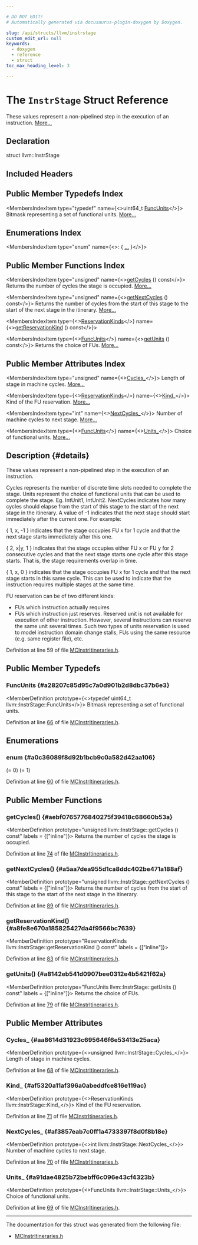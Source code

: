```yaml
---

# DO NOT EDIT!
# Automatically generated via docusaurus-plugin-doxygen by Doxygen.

slug: /api/structs/llvm/instrstage
custom_edit_url: null
keywords:
  - doxygen
  - reference
  - struct
toc_max_heading_level: 3

---
```





# The `InstrStage` Struct Reference

<DoxygenPage pluginConfig={pluginConfig}>

These values represent a non-pipelined step in the execution of an instruction. <a href="#details">More...</a>

## Declaration

<CodeBlock>struct llvm::InstrStage</CodeBlock>

## Included Headers

<IncludesList>
<IncludesListItem
  filePath="llvm/MC/MCInstrItineraries.h"
  permalink="/docs/api/files/include/include/llvm/include/llvm/mc/mcinstritineraries-h"
  isLocal="true" />
</IncludesList>

## Public Member Typedefs Index

<MembersIndex>

<MembersIndexItem
  type="typedef"
  name={<>uint64&#95;t <a href="#a28207c85d95c7a0d901b2d8dbc37b6e3">FuncUnits</a></>}>
Bitmask representing a set of functional units. <a href="#a28207c85d95c7a0d901b2d8dbc37b6e3">More...</a>
</MembersIndexItem>

</MembersIndex>

## Enumerations Index

<MembersIndex>

<MembersIndexItem
  type="enum"
  name={<>:  &#123; <a href="#a0c36089f8d92b1bcb9c0a582d42aa106">...</a> &#125;</>}>
</MembersIndexItem>

</MembersIndex>

## Public Member Functions Index

<MembersIndex>

<MembersIndexItem
  type="unsigned"
  name={<><a href="#aebf0765776840275f39418c68660b53a">getCycles</a> () const</>}>
Returns the number of cycles the stage is occupied. <a href="#aebf0765776840275f39418c68660b53a">More...</a>
</MembersIndexItem>

<MembersIndexItem
  type="unsigned"
  name={<><a href="#a5aa7dea955d1ca8ddc402be471a188af">getNextCycles</a> () const</>}>
Returns the number of cycles from the start of this stage to the start of the next stage in the itinerary. <a href="#a5aa7dea955d1ca8ddc402be471a188af">More...</a>
</MembersIndexItem>

<MembersIndexItem
  type={<><a href="#a0c36089f8d92b1bcb9c0a582d42aa106">ReservationKinds</a></>}
  name={<><a href="#a8fe8e670a185825427da4f9566bc7639">getReservationKind</a> () const</>}>
</MembersIndexItem>

<MembersIndexItem
  type={<><a href="#a28207c85d95c7a0d901b2d8dbc37b6e3">FuncUnits</a></>}
  name={<><a href="#a8142eb541d0907bee0312e4b5421f62a">getUnits</a> () const</>}>
Returns the choice of FUs. <a href="#a8142eb541d0907bee0312e4b5421f62a">More...</a>
</MembersIndexItem>

</MembersIndex>

## Public Member Attributes Index

<MembersIndex>

<MembersIndexItem
  type="unsigned"
  name={<><a href="#aa8614d31923c695646f6e53413e25aca">Cycles&#95;</a></>}>
Length of stage in machine cycles. <a href="#aa8614d31923c695646f6e53413e25aca">More...</a>
</MembersIndexItem>

<MembersIndexItem
  type={<><a href="#a0c36089f8d92b1bcb9c0a582d42aa106">ReservationKinds</a></>}
  name={<><a href="#af5320a11af396a0abeddfce816e119ac">Kind&#95;</a></>}>
Kind of the FU reservation. <a href="#af5320a11af396a0abeddfce816e119ac">More...</a>
</MembersIndexItem>

<MembersIndexItem
  type="int"
  name={<><a href="#af3857eab7c0ff1a4733397f8d0f8b18e">NextCycles&#95;</a></>}>
Number of machine cycles to next stage. <a href="#af3857eab7c0ff1a4733397f8d0f8b18e">More...</a>
</MembersIndexItem>

<MembersIndexItem
  type={<><a href="#a28207c85d95c7a0d901b2d8dbc37b6e3">FuncUnits</a></>}
  name={<><a href="#a91dae4825b72bebff6c096e43cf4323b">Units&#95;</a></>}>
Choice of functional units. <a href="#a91dae4825b72bebff6c096e43cf4323b">More...</a>
</MembersIndexItem>

</MembersIndex>

## Description {#details}

These values represent a non-pipelined step in the execution of an instruction.

Cycles represents the number of discrete time slots needed to complete the stage. Units represent the choice of functional units that can be used to complete the stage. Eg. IntUnit1, IntUnit2. NextCycles indicates how many cycles should elapse from the start of this stage to the start of the next stage in the itinerary. A value of -1 indicates that the next stage should start immediately after the current one. For example:

&#123; 1, x, -1 &#125; indicates that the stage occupies FU x for 1 cycle and that the next stage starts immediately after this one.

&#123; 2, x|y, 1 &#125; indicates that the stage occupies either FU x or FU y for 2 consecutive cycles and that the next stage starts one cycle after this stage starts. That is, the stage requirements overlap in time.

&#123; 1, x, 0 &#125; indicates that the stage occupies FU x for 1 cycle and that the next stage starts in this same cycle. This can be used to indicate that the instruction requires multiple stages at the same time.

FU reservation can be of two different kinds:
<ul>
<li>FUs which instruction actually requires</li>
<li>FUs which instruction just reserves. Reserved unit is not available for execution of other instruction. However, several instructions can reserve the same unit several times. Such two types of units reservation is used to model instruction domain change stalls, FUs using the same resource (e.g. same register file), etc.</li>
</ul>

Definition at line 59 of file <a href="/docs/api/files/include/include/llvm/include/llvm/mc/mcinstritineraries-h">MCInstrItineraries.h</a>.

<SectionDefinition>

## Public Member Typedefs

### FuncUnits {#a28207c85d95c7a0d901b2d8dbc37b6e3}

<MemberDefinition
  prototype={<>typedef uint64&#95;t llvm::InstrStage::FuncUnits</>}>
Bitmask representing a set of functional units.

Definition at line <a href="/docs/api/files/include/include/llvm/include/llvm/mc/mcinstritineraries-h/#l00066">66</a> of file <a href="/docs/api/files/include/include/llvm/include/llvm/mc/mcinstritineraries-h">MCInstrItineraries.h</a>.
</MemberDefinition>

</SectionDefinition>

<SectionDefinition>

## Enumerations

### enum  {#a0c36089f8d92b1bcb9c0a582d42aa106}

<MemberDefinition
  prototype="enum llvm::InstrStage::ReservationKinds ">

<EnumerationList title="Enumeration values">

<Link id="a0c36089f8d92b1bcb9c0a582d42aa106a7774578153e4ca5a7299d1f42395ae6e" />
<EnumerationListItem name="Required">
 (= 0)
</EnumerationListItem>

<Link id="a0c36089f8d92b1bcb9c0a582d42aa106adb675fc15885dfb7a1666cc046ac7ba5" />
<EnumerationListItem name="Reserved">
 (= 1)
</EnumerationListItem>

</EnumerationList>

Definition at line <a href="/docs/api/files/include/include/llvm/include/llvm/mc/mcinstritineraries-h/#l00060">60</a> of file <a href="/docs/api/files/include/include/llvm/include/llvm/mc/mcinstritineraries-h">MCInstrItineraries.h</a>.
</MemberDefinition>

</SectionDefinition>

<SectionDefinition>

## Public Member Functions

### getCycles() {#aebf0765776840275f39418c68660b53a}

<MemberDefinition
  prototype="unsigned llvm::InstrStage::getCycles () const"
  labels = {["inline"]}>
Returns the number of cycles the stage is occupied.

Definition at line <a href="/docs/api/files/include/include/llvm/include/llvm/mc/mcinstritineraries-h/#l00074">74</a> of file <a href="/docs/api/files/include/include/llvm/include/llvm/mc/mcinstritineraries-h">MCInstrItineraries.h</a>.
</MemberDefinition>

### getNextCycles() {#a5aa7dea955d1ca8ddc402be471a188af}

<MemberDefinition
  prototype="unsigned llvm::InstrStage::getNextCycles () const"
  labels = {["inline"]}>
Returns the number of cycles from the start of this stage to the start of the next stage in the itinerary.

Definition at line <a href="/docs/api/files/include/include/llvm/include/llvm/mc/mcinstritineraries-h/#l00089">89</a> of file <a href="/docs/api/files/include/include/llvm/include/llvm/mc/mcinstritineraries-h">MCInstrItineraries.h</a>.
</MemberDefinition>

### getReservationKind() {#a8fe8e670a185825427da4f9566bc7639}

<MemberDefinition
  prototype="ReservationKinds llvm::InstrStage::getReservationKind () const"
  labels = {["inline"]}>

Definition at line <a href="/docs/api/files/include/include/llvm/include/llvm/mc/mcinstritineraries-h/#l00083">83</a> of file <a href="/docs/api/files/include/include/llvm/include/llvm/mc/mcinstritineraries-h">MCInstrItineraries.h</a>.
</MemberDefinition>

### getUnits() {#a8142eb541d0907bee0312e4b5421f62a}

<MemberDefinition
  prototype="FuncUnits llvm::InstrStage::getUnits () const"
  labels = {["inline"]}>
Returns the choice of FUs.

Definition at line <a href="/docs/api/files/include/include/llvm/include/llvm/mc/mcinstritineraries-h/#l00079">79</a> of file <a href="/docs/api/files/include/include/llvm/include/llvm/mc/mcinstritineraries-h">MCInstrItineraries.h</a>.
</MemberDefinition>

</SectionDefinition>

<SectionDefinition>

## Public Member Attributes

### Cycles&#95; {#aa8614d31923c695646f6e53413e25aca}

<MemberDefinition
  prototype={<>unsigned llvm::InstrStage::Cycles&#95;</>}>
Length of stage in machine cycles.

Definition at line <a href="/docs/api/files/include/include/llvm/include/llvm/mc/mcinstritineraries-h/#l00068">68</a> of file <a href="/docs/api/files/include/include/llvm/include/llvm/mc/mcinstritineraries-h">MCInstrItineraries.h</a>.
</MemberDefinition>

### Kind&#95; {#af5320a11af396a0abeddfce816e119ac}

<MemberDefinition
  prototype={<>ReservationKinds llvm::InstrStage::Kind&#95;</>}>
Kind of the FU reservation.

Definition at line <a href="/docs/api/files/include/include/llvm/include/llvm/mc/mcinstritineraries-h/#l00071">71</a> of file <a href="/docs/api/files/include/include/llvm/include/llvm/mc/mcinstritineraries-h">MCInstrItineraries.h</a>.
</MemberDefinition>

### NextCycles&#95; {#af3857eab7c0ff1a4733397f8d0f8b18e}

<MemberDefinition
  prototype={<>int llvm::InstrStage::NextCycles&#95;</>}>
Number of machine cycles to next stage.

Definition at line <a href="/docs/api/files/include/include/llvm/include/llvm/mc/mcinstritineraries-h/#l00070">70</a> of file <a href="/docs/api/files/include/include/llvm/include/llvm/mc/mcinstritineraries-h">MCInstrItineraries.h</a>.
</MemberDefinition>

### Units&#95; {#a91dae4825b72bebff6c096e43cf4323b}

<MemberDefinition
  prototype={<>FuncUnits llvm::InstrStage::Units&#95;</>}>
Choice of functional units.

Definition at line <a href="/docs/api/files/include/include/llvm/include/llvm/mc/mcinstritineraries-h/#l00069">69</a> of file <a href="/docs/api/files/include/include/llvm/include/llvm/mc/mcinstritineraries-h">MCInstrItineraries.h</a>.
</MemberDefinition>

</SectionDefinition>

<hr/>

The documentation for this struct was generated from the following file:

<ul>
<li><a href="/docs/api/files/include/include/llvm/include/llvm/mc/mcinstritineraries-h">MCInstrItineraries.h</a></li>
</ul>

</DoxygenPage>
